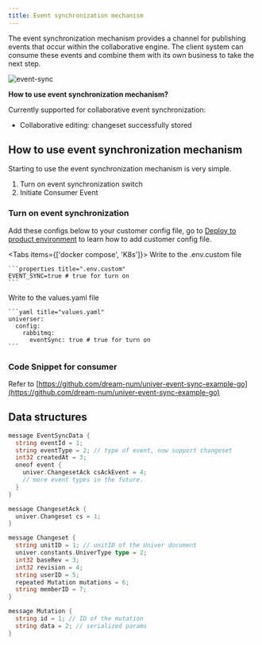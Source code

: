 ```yaml
---
title: Event synchronization mechanism
---
```


The event synchronization mechanism provides a channel for publishing events that occur within the collaborative engine. The client system can consume these events and combine them with its own business to take the next step.

![event-sync](./event-sync/event-sync.png)

**How to use event synchronization mechanism?**

Currently supported for collaborative event synchronization:

- Collaborative editing: changeset successfully stored

## How to use event synchronization mechanism

Starting to use the event synchronization mechanism is very simple.

1. Turn on event synchronization switch
2. Initiate Consumer Event

### Turn on event synchronization

Add these configs below to your customer config file, go to [Deploy to product environment](/en-US/guides/docs/getting-started/pro/deploy) to learn how to add customer config file.

<Tabs items={['docker compose', 'K8s']}>
  <Tab label="docker compose">
    Write to the .env.custom file

    ```properties title=".env.custom"
    EVENT_SYNC=true # true for turn on
    ```
  </Tab>
  <Tab label="K8s">
    Write to the values.yaml file

    ```yaml title="values.yaml"
    universer:
      config:
        rabbitmq:
          eventSync: true # true for turn on
    ```
  </Tab>
</Tabs>

### Code Snippet for consumer

Refer to [https://github.com/dream-num/univer-event-sync-example-go](https://github.com/dream-num/univer-event-sync-example-go)

## Data structures

```go
message EventSyncData {
  string eventId = 1;
  string eventType = 2; // type of event, now support changeset
  int32 createdAt = 3;
  oneof event {
    univer.ChangesetAck csAckEvent = 4;
    // more event types in the future.
  }
}

message ChangesetAck {
  univer.Changeset cs = 1;
}

message Changeset {
  string unitID = 1; // unitID of the Univer document
  univer.constants.UniverType type = 2;
  int32 baseRev = 3;
  int32 revision = 4;
  string userID = 5;
  repeated Mutation mutations = 6;
  string memberID = 7;
}

message Mutation {
  string id = 1; // ID of the mutation
  string data = 2; // serialized params
}
```
